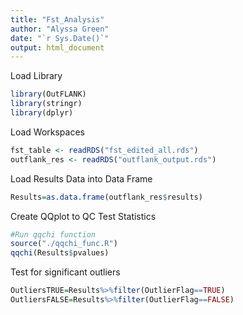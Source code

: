 ```yaml
---
title: "Fst_Analysis"
author: "Alyssa Green"
date: "`r Sys.Date()`"
output: html_document
---
```


Load Library
```r
library(OutFLANK)
library(stringr)
library(dplyr)
```
Load Workspaces
```r
fst_table <- readRDS("fst_edited_all.rds")
outflank_res <- readRDS("outflank_output.rds")
```

Load Results Data into Data Frame
```r
Results=as.data.frame(outflank_res$results)
```

Create QQplot to QC Test Statistics
```r
#Run qqchi function
source("./qqchi_func.R")
qqchi(Results$pvalues)
```

Test for significant outliers
```r
OutliersTRUE=Results%>%filter(OutlierFlag==TRUE)
OutliersFALSE=Results%>%filter(OutlierFlag==FALSE)
```

